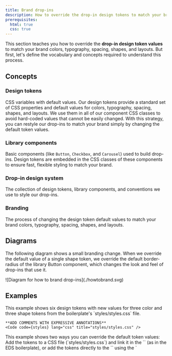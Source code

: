 ```yaml
---
title: Brand drop-ins
description: How to override the drop-in design tokens to match your brand.
prerequisites:
  html: true
  css: true
---
```



This section teaches you how to override the **drop-in design token values** to match your brand colors, typography, spacing, shapes, and layouts. But first, let's define the vocabulary and concepts required to understand this process.

## Concepts

<Concepts>

### Design tokens

CSS variables with default values. Our design tokens provide a standard set of CSS properties and default values for colors, typography, spacing, shapes, and layouts. We use them in all of our component CSS classes to avoid hard-coded values that cannot be easily changed. With this strategy, you can restyle our drop-ins to match your brand simply by changing the default token values.

<CodeImport code={base} title="All default design tokens" lang="css" frame="none" />

### Library components

Basic components (like `Button`, `Checkbox`, and `Carousel`) used to build drop-ins. Design tokens are embedded in the CSS classes of these components to ensure fast, flexible styling to match your brand.

### Drop-in design system

The collection of design tokens, library components, and conventions we use to style our drop-ins.

### Branding

The process of changing the design token default values to match your brand colors, typography, spacing, shapes, and layouts.

</Concepts>

## Diagrams

The following diagram shows a small branding change. When we override the default value of a single shape token, we override the default border-radius of the library Button component, which changes the look and feel of drop-ins that use it.

<Diagram caption="How to override the dropin-design tokens.">
  ![Diagram for how to brand drop-ins](./howtobrand.svg)
</Diagram>

## Examples

<Tabs>
  <TabItem value="EDS" label="EDS Boilerplate">
    This example shows six design tokens with new values for three color and three shape tokens from the boilerplate's `styles/styles.css` file.
    
    **ADD COMMENTS WITH EXPRESSIVE ANNOTATIONS**
    <Code code={styles} lang="css" title="styles/styles.css" />
  </TabItem>
  <TabItem value="Vanilla" label="Vanilla">
    This example shows two ways you can override the default token values: Add the tokens to a CSS file (`styles/styles.css`) and link it in the `<head>` (as in the EDS boilerplate), or add the tokens directly to the `<head>` using the `<style>` block:
    
    **REPLACE COMMENTS WITH EXPRESSIVE ANNOTATIONS**
    <Code code={inlineStyles} lang="html" title="index.html" />
  </TabItem>
</Tabs>

## Step-by-step

The steps below will guide you through the process of overriding the drop-in design tokens to match your brand.

<Steps>

### Drop-in design tokens

### Merchant brand overrides

### Branding applied

Design token override results...

</Steps>

## Playground

Insert a playground here to allow users to experiment with the design token overrides.

